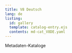 ```yaml
---
title: V8 Deutsch
lang: de
listing:
  id: gallery
  template: catalog-entry.ejs
  contents: md-cat_V8DE.yaml
---
```

Metadaten-Kataloge

::: {#gallery}
:::
